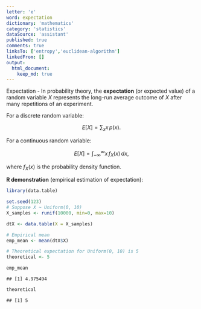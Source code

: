 ```yaml
---
letter: 'e'
word: expectation
dictionary: 'mathematics'
category: 'statistics'
dataSource: 'assistant'
published: true
comments: true
linksTo: ['entropy','euclidean-algorithm']
linkedFrom: []
output:
  html_document:
    keep_md: true
---
```




<a id="expectation">Expectation</a> - In probability theory, the **expectation** (or expected value) of a random variable $X$ represents the long-run average outcome of $X$ after many repetitions of an experiment.

For a discrete random variable:

$$
E[X] = \sum_{x} x\, p(x).
$$

For a continuous random variable:

$$
E[X] = \int_{-\infty}^{\infty} x\, f_X(x) \, dx,
$$

where $f_X(x)$ is the probability density function.

**R demonstration** (empirical estimation of expectation):


``` r
library(data.table)

set.seed(123)
# Suppose X ~ Uniform(0, 10)
X_samples <- runif(10000, min=0, max=10)

dtX <- data.table(X = X_samples)

# Empirical mean
emp_mean <- mean(dtX$X)

# Theoretical expectation for Uniform(0, 10) is 5
theoretical <- 5

emp_mean
```

```
## [1] 4.975494
```

``` r
theoretical
```

```
## [1] 5
```


